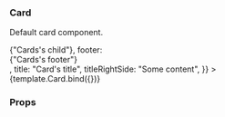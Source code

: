 
<Meta title="Data Display/Card" component={Card} />

### Card

Default card component.

<Canvas>
  <Story
    name="Main"
    args={{
      children: <div>{"Cards's child"}</div>,
      footer: <div>{"Cards's footer"}</div>,
      title: "Card's title",
      titleRightSide: "Some content",
    }}
  >
    {template.Card.bind({})}
  </Story>
</Canvas>

### Props

<ArgsTable of={Card} />
